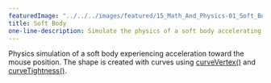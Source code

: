 ```yaml
---
featuredImage: "../../../images/featured/15_Math_And_Physics-01_Soft_Body-thumbnail.png"
title: Soft Body
one-line-description: Simulate the physics of a soft body accelerating toward the mouse.
---
```


Physics simulation of a soft body experiencing
acceleration toward the mouse position. The shape is created
with curves using
<a href="https://p5js.org/reference/#/p5/curveVertex">curveVertex()</a>
and
<a href="https://p5js.org/reference/#/p5/curveTightness">curveTightness()</a>.